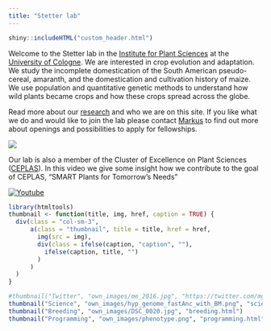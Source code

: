 ```yaml
---
title: "Stetter lab"
---
```


```r
shiny::includeHTML("custom_header.html")
```


Welcome to the Stetter lab in the [Institute for Plant Sciences](http://www.botanik.uni-koeln.de/1634.html?&L=1) at the [University of Cologne](https://www.uni-koeln.de/). 
We are interested in crop evolution and adaptation. We study the incomplete domestication of the South American pseudo-cereal, amaranth, and the domestication and cultivation history of maize. We use population and quantitative genetic methods to understand how wild plants became crops and how these crops spread across the globe. 

Read more about our [research](research.html) and who we are on this site. If you like what we do and would like to join the lab please contact [Markus](mailto:m.stetter@uni-koeln.de) to find out more about openings and possibilities to apply for fellowships.


![](own_images/labcloud.png)

Our lab is also a member of the Cluster of Excellence on Plant Sciences ([CEPLAS](https://www.ceplas.eu/en/research/principal-investigators/dr-markus-stetter/)). 
In this video we give some insight how we contribute to the goal of CEPLAS, "SMART Plants for Tomorrow’s Needs"

[![Youtube](own_images/csm_Bild_Video_Stetter.png)](https://www.youtube.com/watch?v=XitwCNy9knk "link title")

```r


library(htmltools)
thumbnail <- function(title, img, href, caption = TRUE) {
  div(class = "col-sm-3",
      a(class = "thumbnail", title = title, href = href,
        img(src = img),
        div(class = ifelse(caption, "caption", ""),
          ifelse(caption, title, "")
        )
      )
  )
}
```

```r
#thumbnail("Twitter", "own_images/me_2016.jpg", "https://twitter.com/mgstetter")
thumbnail("Science", "own_images/hyp_genome_fastAnc_with_BM.png", "science.html")
thumbnail("Breeding", "own_images/DSC_0020.jpg", "breeding.html")
thumbnail("Programming", "own_images/phenotype.png", "programming.html")

```



<!-- Global site tag (gtag.js) - Google Analytics -->
<script async src="https://www.googletagmanager.com/gtag/js?id=UA-96594188-4"></script>
<script>
  window.dataLayer = window.dataLayer || [];
  function gtag(){dataLayer.push(arguments);}
  gtag('js', new Date());

  gtag('config', 'UA-96594188-4');
</script>

